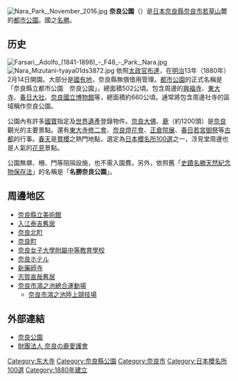 {{copyedit|time=2015-03-26T06:49:21+00:00}}
{{refimprove|time=2015-03-26T06:49:21+00:00}}
{{coord|34|41|08|N|135|50|36|E|display=title|region:JP-29_type:landmark_source:dewiki|name=奈良公園}}
[[File:Nara_Park,_November_2016.jpg|thumbnail]]
'''奈良公園'''（{{jpn|j=奈良公園|hg=ならこうえん|rm=Nara kōen}}）是[[日本|日本]][[奈良縣|奈良縣]][[奈良市|奈良市]][[若草山|若草山]]麓的[[都市公園|都市公園]]。國之[[名勝_(日本)|名勝]]。

== 历史 ==
[[File:Farsari,_Adolfo_(1841-1898)_-_F48_-_Park,_Nara.jpg|thumb]]
[[File:Nara_Mizutani-tyaya01ds3872.jpg|thumb]]
依照[[太政官布達|太政官布達]]，在[[明治|明治]]13年（1880年）2月14日開園。大部分是[[國有地|國有地]]，奈良縣無償借用管理。[[都市公園|都市公園]]的正式名稱是「奈良縣立都市公園　奈良公園」，總面積502公頃。包含周邊的[[興福寺|興福寺]]、[[東大寺|東大寺]]、[[春日大社|春日大社]]、[[奈良國立博物館|奈良國立博物館]]等，總面積約660公頃。通常將包含周邊社寺的區域稱作奈良公園。

公園內有許多[[國寶|國寶]]指定及[[世界遺產|世界遺產]]登錄物件。[[奈良大佛|奈良大佛]]、[[鹿|鹿]]（約1200頭）是[[奈良县|奈良]]觀光的主要景點。還有[[東大寺修二會|東大寺修二會]]、[[奈良燈花會|奈良燈花會]]、[[正倉院|正倉院展]]、[[春日若宮御祭|春日若宮御祭]]等[[古都|古都]]的行事。[[春天|春天]]是[[賞櫻|賞櫻]]之熱門地點，選定為[[日本櫻名所100選|日本櫻名所100選]]之一，浮見堂周邊也是人氣的[[花見|花見]]景點。

公園無塀、柵、門等阻隔設施，也不需入園費。另外，依照舊「[[史蹟名勝天然紀念物保存法|史蹟名勝天然紀念物保存法]]」的名稱是「'''名勝奈良公園'''」。

== 周邊地区 ==
* [[奈良縣立美術館|奈良縣立美術館]]
* [[入江泰吉舊居|入江泰吉舊居]]
* [[奈良北町|奈良北町]]
* [[奈良町|奈良町]]
* [[奈良女子大學附屬中等教育學校|奈良女子大學附屬中等教育學校]]
* [[奈良ホテル|奈良ホテル]]
* [[新藥師寺|新藥師寺]]
* [[志賀直哉舊居|志賀直哉舊居]]
* [[奈良市鴻之池總合運動場|奈良市鴻之池總合運動場]]
** [[奈良市鴻之池陸上競技場|奈良市鴻之池陸上競技場]]

== 外部連結 ==
{{Commonscat|Nara Park}}
*[https://web.archive.org/web/20140517180505/http://nara-park.com/ 奈良公園]
*[http://naradeer.com/ 財團法人 奈良の鹿愛護會] {{Wayback|url=http://naradeer.com/ |date=20210125191839 }}

[[Category:东大寺|Category:东大寺]]
[[Category:奈良縣公園|Category:奈良縣公園]]
[[Category:奈良市|Category:奈良市]]
[[Category:日本櫻名所100選|Category:日本櫻名所100選]]
[[Category:1880年建立|Category:1880年建立]]